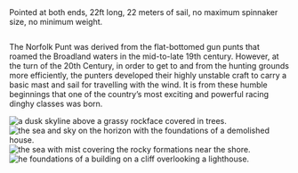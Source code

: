 <article className="helvetica pb5">
    <BackgroundImage className="vh-75 dt w-100"
      Tag="header"
      data={{
        lqip: require('./boats/cavender-32/cavender-32.jpg?lqip'),
        fluid: require('./boats/cavender-32/cavender-32.jpg?resize&sizes[]=200&sizes[]=600&sizes[]=1000'),
      }}>
      <h1 class="f2 f-subheadline-l measure white lh-title fw9"></h1>
    </BackgroundImage>

  <div className="serif ph3 ph4-m ph5-l">
    <p className="lh-copy f5 f3-m f1-l measure center pv4">
      Pointed at both ends, 22ft long, 22 meters of sail, no maximum spinnaker size, no minimum weight.
    </p>
    <div className="f5 f3-m lh-copy">
      <div className="cf dt-l w-100 bt b--black-10 pv4">
        <div className="dtc-l v-mid mw6 pr3-l">
          <img className="w-100" src="http://mrmrs.github.io/photos/009.jpg" alt=""/>
        </div>
        <div className="dtc-l v-mid f2 f5-m f4-l measure-l">
          <p className="measure pv4-l center">
            <span >The Norfolk Punt</span> was derived from the flat-bottomed gun punts that roamed the Broadland waters in the mid-to-late 19th century. However, at the turn of the 20th Century, in order to get to and from the hunting grounds more efficiently, the punters developed their highly unstable craft to carry a basic mast and sail for travelling with the wind. It is from these humble beginnings that one of the country’s most exciting and powerful racing dinghy classes was born.
          </p>
        </div>
      </div>
      <div className="cf">
        <div className="fl w-100 w-50-l pr2-l pb3">
          <img className="db w-100" src="http://mrmrs.github.io/photos/010.jpg" alt="a dusk skyline above a grassy rockface covered in trees."/>
        </div>
        <div className="fl w-50 w-50-l pr1 pr0-l pl2-l pb3">
          <img className="db w-100" src="http://mrmrs.github.io/photos/011.jpg" alt="the sea and sky on the horizon with the foundations of a demolished house."/>
        </div>
        <div className="fl w-50 w-50-l pl2 pl0-l pr2-l pb3">
          <img className="db w-100" src="http://mrmrs.github.io/photos/012.jpg" alt="the sea with mist covering the rocky formations near the shore."/>
        </div>
        <div className="fl w-100 w-50-l pl2-l">
          <img className="db w-100" src="http://mrmrs.github.io/photos/013.jpg" alt="he foundations of a building on a cliff overlooking a lighthouse."/>
        </div>
      </div>
    </div>
  </div>
</article>

